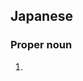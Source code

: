 ==Japanese==
{{ja-kanjitab|みず|き|yomi=y}}

===Proper noun===
{{ja-pos|みずき|proper}}

# {{given name|female|lang=ja|sort=みずき}}